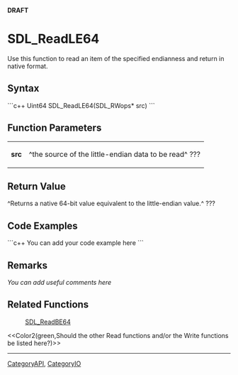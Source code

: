 <!-- pragma section-numbers off -->
<!-- pragma disable-camelcase -->
'''DRAFT'''

= SDL_ReadLE64 =
Use this function to read an item of the specified endianness and return in native format.


== Syntax ==
```c++
Uint64 SDL_ReadLE64(SDL_RWops* src)
```

== Function Parameters ==
{|
|'''src'''
|^the source of the little-endian data to be read^ ???
|}

== Return Value ==
^Returns a native 64-bit value equivalent to the little-endian value.^ ???

== Code Examples ==
```c++
You can add your code example here
```

== Remarks ==
''You can add useful comments here''

== Related Functions ==
:[[SDL_ReadBE64]]
<<Color2(green,Should the other Read functions and/or the Write functions be listed here?)>>

----
[[CategoryAPI]], [[CategoryIO]]
